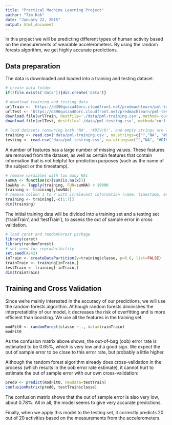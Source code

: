 ```yaml
---
title: "Practical Machine Learning Project"
author: "Tim Kok"
date: "January 22, 2015"
output: html_document
---
```


In this project we will be predicting different types of human activity based on the measurements of wearable accelerometers. By using the random forests algorithm, we get highly accurate predictions.

## Data preparation
The data is downloaded and loaded into a training and testing dataset. 

```r
# create data folder
if(!file.exists('data')){dir.create('data')} 

# download training and testing data
urlTrain <- 'https://d396qusza40orc.cloudfront.net/predmachlearn/pml-training.csv'
urlTest <- 'https://d396qusza40orc.cloudfront.net/predmachlearn/pml-testing.csv'
download.file(urlTrain, destfile='./data/pml-training.csv', method='curl')
download.file(urlTest, destfile='./data/pml-testing.csv', method='curl')

# load datasets (ensuring both 'NA', '#DIV/0!', and empty strings are listed NA)
training <- read.csv('data/pml-training.csv', na.strings=c("","NA", "#DIV/0!"))
testing <- read.csv('data/pml-testing.csv', na.strings=c("","NA", "#DIV/0!"))
```


A number of features has a large number of missing values. These features are removed from the dataset, as well as certain features that contain information that is not helpful for prediction purposes (such as the name of the subject or the timestamp).
```r
# remove varaibles with too many NAs
sumNA <- function(x){sum(is.na(x))}
lowNAs <- lapply(training, FUN=sumNA) < 19000
training <- training[,lowNAs]
# remove column 1 to 7 with irrelevant information (name, timestamp, etc.)
training <- training[,-c(1:7)]
dim(training)
```

The initial training data will be divided into a training set and a testing set ('trainTrain', and 'testTrain'), to assess the out of sample error in cross validation. 
```r
# load caret and randomForest package
library(caret)
library(randomForest)
# set seed for reproducibility
set.seed(4242)
inTrain <- createDataPartition(y=training$classe, p=0.6, list=FALSE)
trainTrain <- training[inTrain,] 
testTrain <- training[-inTrain,]
dim(trainTrain)
```

## Training and Cross Validation

Since we're mainly interested in the accuracy of our predictions, we will use the random forests algorithm. Although random forests diminishes the interpretatiblity of our model, it decreases the risk of overfitting and is more efficient than boosting. We use all the features in the training set.
```r
modFit0 <- randomForest(classe ~ ., data=trainTrain)
modFit0
```

As the confusion matrix above shows, the out-of-bag (oob) error rate is estimated to be 0.65%, which is very low and a good sign. We expect the out of sample error to be close to this error rate, but probably a little higher.

Although the random forest algorithm already does cross-validation in the process (which results in the oob error rate estimate), it cannot hurt to estimate the out of sample error with our own cross-validation:

```r
pred0 <- predict(modFit0, newdata=testTrain)
confusionMatrix(pred0, testTrain$classe)
```

The confusion matrix shows that the out of sample error is also very low, about 0.78%. All in all, the model seems to give very accurate predictions.

Finally, when we apply this model to the testing set, it correctly predicts 20 out of 20 activities based on the measurements from the accelerometers.
